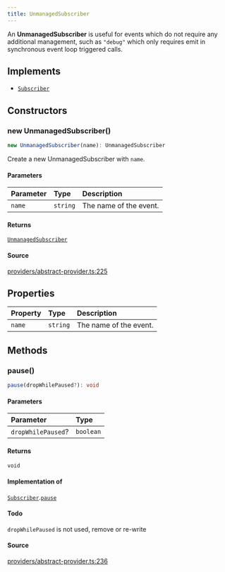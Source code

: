 ```yaml
---
title: UnmanagedSubscriber
---
```


An **UnmanagedSubscriber** is useful for events which do not require any additional management, such as `"debug"`
which only requires emit in synchronous event loop triggered calls.

## Implements

- [`Subscriber`](/content/interfaces/Subscriber)

## Constructors

### new UnmanagedSubscriber()

```ts
new UnmanagedSubscriber(name): UnmanagedSubscriber
```

Create a new UnmanagedSubscriber with `name`.

#### Parameters

| Parameter | Type | Description |
| :------ | :------ | :------ |
| `name` | `string` | The name of the event. |

#### Returns

[`UnmanagedSubscriber`](/content/classes/UnmanagedSubscriber)

#### Source

[providers/abstract-provider.ts:225](https://github.com/dominant-strategies/quais.js/blob/751386e3ad6372322a3c76548f56b903bfed1896/src/providers/abstract-provider.ts#L225)

## Properties

| Property | Type | Description |
| :------ | :------ | :------ |
| `name` | `string` | The name of the event. |

## Methods

### pause()

```ts
pause(dropWhilePaused?): void
```

#### Parameters

| Parameter | Type |
| :------ | :------ |
| `dropWhilePaused`? | `boolean` |

#### Returns

`void`

#### Implementation of

[`Subscriber`](/content/interfaces/Subscriber).[`pause`](/content/interfaces/Subscriber#pause)

#### Todo

`dropWhilePaused` is not used, remove or re-write

#### Source

[providers/abstract-provider.ts:236](https://github.com/dominant-strategies/quais.js/blob/751386e3ad6372322a3c76548f56b903bfed1896/src/providers/abstract-provider.ts#L236)

